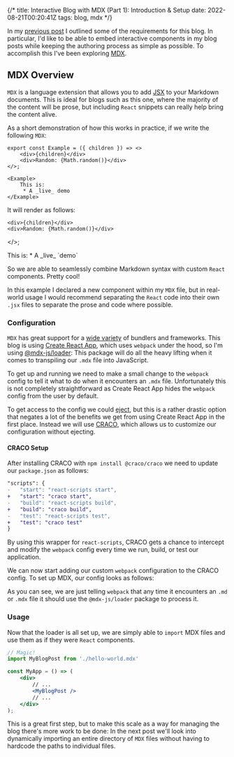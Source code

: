 {/*
title: Interactive Blog with MDX (Part 1): Introduction & Setup
date: 2022-08-21T00:20:41Z
tags: blog, mdx
*/}




In my [previous post](/hello-world) I outlined some of the requirements for this blog. In particular, I'd like to be able to embed interactive components in my blog posts while keeping the authoring process as simple as possible. To accomplish this I've been exploring [MDX](https://mdxjs.com/).


## MDX Overview

`MDX` is a language extension that allows you to add [JSX](https://reactjs.org/docs/introducing-jsx.html) to your Markdown documents. This is ideal for blogs such as this one, where the majority of the content will be prose, but including `React` snippets can really help bring the content alive.

As a short demonstration of how this works in practice, if we write the following `MDX`:

```mdx
export const Example = ({ children }) => <>
    <div>{children}</div>
    <div>Random: {Math.random()}</div>
</>;

<Example>
    This is:
     * A _live_ demo
</Example>
```

It will render as follows:

    <div>{children}</div>
    <div>Random: {Math.random()}</div>
</>;

<div className="radius-md border px-3 py-2 rounded-md bg-slate-100 prose-p:m-0 prose-ul:m-0">
    <Example>
        This is:
         * A _live_ `demo`
    </Example>
</div>

So we are able to seamlessly combine Markdown syntax with custom `React` components. Pretty cool!

In this example I declared a new component within my `MDX` file, but in real-world usage I would recommend separating the `React` code into their own `.jsx` files to separate the prose and code where possible.


### Configuration

`MDX` has great support for a [wide variety](https://mdxjs.com/docs/getting-started/#bundler) of bundlers and frameworks. This blog is using [Create React App](https://github.com/facebook/create-react-app), which uses `webpack` under the hood, so I'm using [@mdx-js/loader](https://mdxjs.com/packages/loader/): This package will do all the heavy lifting when it comes to transpiling our `.mdx` file into JavaScript.

To get up and running we need to make a small change to the `webpack` config to tell it what to do when it encounters an `.mdx` file. Unfortunately this is not completely straightforward as Create React App hides the `webpack` config from the user by default.

To get access to the config we could [eject](https://create-react-app.dev/docs/available-scripts/#npm-run-eject), but this is a rather drastic option that negates a lot of the benefits we get from using Create React App in the first place. Instead we will use [CRACO](https://github.com/dilanx/craco), which allows us to customize our configuration without ejecting.

#### CRACO Setup

After installing CRACO with `npm install @craco/craco` we need to update our `package.json` as follows:

```diff
"scripts": {
-   "start": "react-scripts start",
+   "start": "craco start",
-   "build": "react-scripts build",
+   "build": "craco build",
-   "test": "react-scripts test",
+   "test": "craco test"
}
```

By using this wrapper for `react-scripts`, CRACO gets a chance to intercept and modify the `webpack` config every time we run, build, or test our application.

We can now start adding our custom `webpack` configuration to the CRACO config. To set up MDX, our config looks as follows:

<GitHubContent
    repo="TimoVink/timovink-website"
    commit="6a9b14928bf19b2b7266ae4b8fad828afbc849eb"
    file="web/craco.config.js"
/>

As you can see, we are just telling `webpack` that any time it encounters an `.md` or `.mdx` file it should use the `@mdx-js/loader` package to process it.


### Usage

Now that the loader is all set up, we are simply able to `import`  MDX files and use them as if they were `React` components.

```jsx
// Magic!
import MyBlogPost from './hello-world.mdx'

const MyApp = () => (
    <div>
        // ...
        <MyBlogPost />
        // ...
    </div>
);
```

This is a great first step, but to make this scale as a way for managing the blog there's more work to be done: In the next post we'll look into dynamically importing an entire directory of `MDX` files without having to hardcode the paths to individual files.
